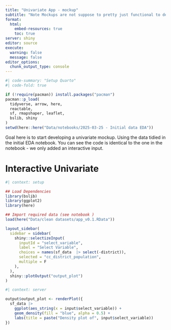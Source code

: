```yaml
---
title: "Univariate App - mockup"
subtitle: "Note Mockups are not suppose to pretty just functional to develop core logic; we can make things pretty later"
format: 
  html:
    embed-resources: true
    toc: true
server: shiny
editor: source
execute:
  warning: false
  message: false
editor_options: 
  chunk_output_type: console
---
```


```r
#| code-summary: "Setup Quarto"
#| code-fold: true

if (!require(pacman)) install.packages("pacman")
pacman::p_load(
  tidyverse, arrow, here,
  reactable,
  sf, rmapshaper, leaflet,
  bslib, shiny
)
setwd(here::here("Data/notebooks/2025-03-25 - Initial data EDA"))

```

Goal here is to start developing a univariate mockup. Using the data tidied in the initial EDA notebook. You can see the code is identical to the one in the notebook - we only added an interactive input.  

# Interactive Univariate


```r
#| context: setup

## Load Dependencies
library(bslib)  
library(ggplot2)
library(here)

## Import required data (see notebook )
load(here("Data/clean datasets/app_v0.1.RData"))

```


```r
layout_sidebar(
  sidebar = sidebar(
    shiny::selectizeInput(
      inputId = "select_variable",
      label = "Select Variable",
      choices = names(sf_data  |> select(-district)),
      selected = "cc_district_population",
      multiple = F
    ),
  ),
  shiny::plotOutput("output_plot")
)
```

```r
#| context: server

output$output_plot <- renderPlot({ 
  sf_data |> 
    ggplot(aes_string(x = input$select_variable)) +
    geom_density(fill = "blue", alpha = 0.5) +
    labs(title = paste("Density plot of", input$select_variable))
})
```

